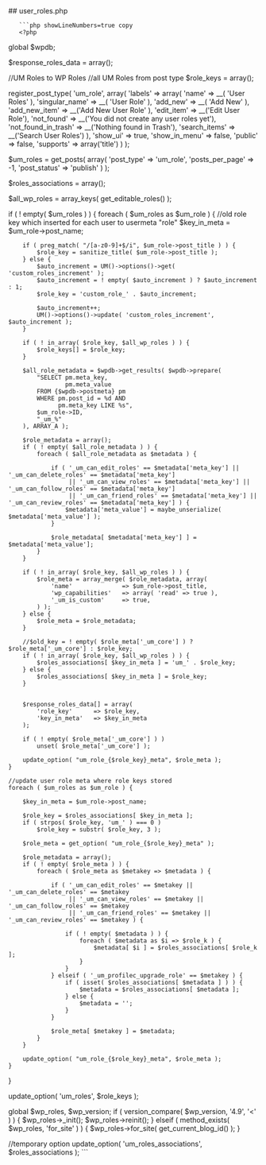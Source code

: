 

<div class="phpdocumentor-element -file">
    ## user_roles.php

        

    
       ```php showLineNumbers=true copy
       <?php
global $wpdb;

$response_roles_data = array();

//UM Roles to WP Roles
//all UM Roles from post type
$role_keys = array();

register_post_type( 'um_role', array(
	'labels' => array(
		'name'                  => __( 'User Roles' ),
		'singular_name'         => __( 'User Role' ),
		'add_new'               => __( 'Add New' ),
		'add_new_item'          => __('Add New User Role' ),
		'edit_item'             => __('Edit User Role'),
		'not_found'             => __('You did not create any user roles yet'),
		'not_found_in_trash'    => __('Nothing found in Trash'),
		'search_items'          => __('Search User Roles')
	),
	'show_ui' => true,
	'show_in_menu' => false,
	'public' => false,
	'supports' => array('title')
) );


$um_roles = get_posts( array(
	'post_type'         => 'um_role',
	'posts_per_page'    => -1,
	'post_status'       => 'publish'
) );

$roles_associations = array();

$all_wp_roles = array_keys( get_editable_roles() );

if ( ! empty( $um_roles ) ) {
	foreach ( $um_roles as $um_role ) {
		//old role key which inserted for each user to usermeta "role"
		$key_in_meta = $um_role->post_name;

		if ( preg_match( "/[a-z0-9]+$/i", $um_role->post_title ) ) {
			$role_key = sanitize_title( $um_role->post_title );
		} else {
			$auto_increment = UM()->options()->get( 'custom_roles_increment' );
			$auto_increment = ! empty( $auto_increment ) ? $auto_increment : 1;
			$role_key = 'custom_role_' . $auto_increment;

			$auto_increment++;
			UM()->options()->update( 'custom_roles_increment', $auto_increment );
		}

		if ( ! in_array( $role_key, $all_wp_roles ) ) {
			$role_keys[] = $role_key;
		}

		$all_role_metadata = $wpdb->get_results( $wpdb->prepare(
			"SELECT pm.meta_key,
                    pm.meta_value
            FROM {$wpdb->postmeta} pm
            WHERE pm.post_id = %d AND
                  pm.meta_key LIKE %s",
			$um_role->ID,
			"_um_%"
		), ARRAY_A );

		$role_metadata = array();
		if ( ! empty( $all_role_metadata ) ) {
			foreach ( $all_role_metadata as $metadata ) {

				if ( '_um_can_edit_roles' == $metadata['meta_key'] || '_um_can_delete_roles' == $metadata['meta_key']
				     || '_um_can_view_roles' == $metadata['meta_key'] || '_um_can_follow_roles' == $metadata['meta_key']
				     || '_um_can_friend_roles' == $metadata['meta_key'] || '_um_can_review_roles' == $metadata['meta_key'] ) {
					$metadata['meta_value'] = maybe_unserialize( $metadata['meta_value'] );
				}

				$role_metadata[ $metadata['meta_key'] ] = $metadata['meta_value'];
			}
		}

		if ( ! in_array( $role_key, $all_wp_roles ) ) {
			$role_meta = array_merge( $role_metadata, array(
				'name'              => $um_role->post_title,
				'wp_capabilities'   => array( 'read' => true ),
				'_um_is_custom'     => true,
			) );
		} else {
			$role_meta = $role_metadata;
		}

		//$old_key = ! empty( $role_meta['_um_core'] ) ? $role_meta['_um_core'] : $role_key;
		if ( ! in_array( $role_key, $all_wp_roles ) ) {
			$roles_associations[ $key_in_meta ] = 'um_' . $role_key;
		} else {
			$roles_associations[ $key_in_meta ] = $role_key;
		}


		$response_roles_data[] = array(
			'role_key'      => $role_key,
			'key_in_meta'   => $key_in_meta
		);

		if ( ! empty( $role_meta['_um_core'] ) )
			unset( $role_meta['_um_core'] );

		update_option( "um_role_{$role_key}_meta", $role_meta );
	}

	//update user role meta where role keys stored
	foreach ( $um_roles as $um_role ) {

		$key_in_meta = $um_role->post_name;

		$role_key = $roles_associations[ $key_in_meta ];
		if ( strpos( $role_key, 'um_' ) === 0 )
			$role_key = substr( $role_key, 3 );

		$role_meta = get_option( "um_role_{$role_key}_meta" );

		$role_metadata = array();
		if ( ! empty( $role_meta ) ) {
			foreach ( $role_meta as $metakey => $metadata ) {

				if ( '_um_can_edit_roles' == $metakey || '_um_can_delete_roles' == $metakey
				     || '_um_can_view_roles' == $metakey || '_um_can_follow_roles' == $metakey
				     || '_um_can_friend_roles' == $metakey || '_um_can_review_roles' == $metakey ) {

					if ( ! empty( $metadata ) ) {
						foreach ( $metadata as $i => $role_k ) {
							$metadata[ $i ] = $roles_associations[ $role_k ];
						}
					}
				} elseif ( '_um_profilec_upgrade_role' == $metakey ) {
					if ( isset( $roles_associations[ $metadata ] ) ) {
						$metadata = $roles_associations[ $metadata ];
					} else {
						$metadata = '';
					}
				}

				$role_meta[ $metakey ] = $metadata;
			}
		}

		update_option( "um_role_{$role_key}_meta", $role_meta );
	}
}

update_option( 'um_roles', $role_keys );

global $wp_roles, $wp_version;
if ( version_compare( $wp_version, '4.9', '<' ) ) {
	$wp_roles->_init();
	$wp_roles->reinit();
} elseif ( method_exists( $wp_roles, 'for_site' ) ) {
	$wp_roles->for_site( get_current_blog_id() );
}


//temporary option
update_option( 'um_roles_associations', $roles_associations );
       ```
</div>
